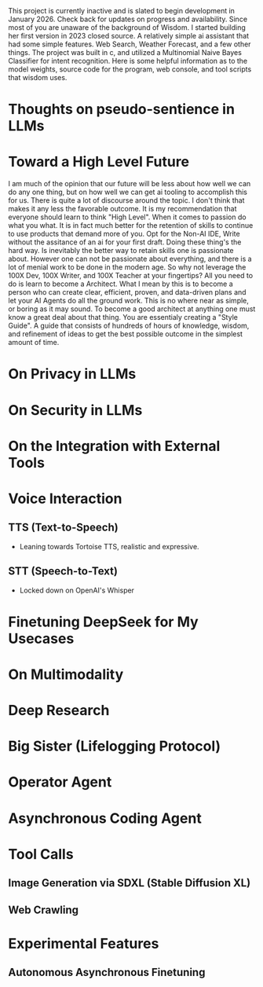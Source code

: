 <Notice type="pending">
This project is currently inactive and is slated to begin development in January 2026. Check back for updates on progress and availability.
</Notice>

<Collapse title="Background">
Since most of you are unaware of the background of Wisdom. I started building her first version in 2023 closed source. A relatively 
simple ai assistant that had some simple features. Web Search, Weather Forecast, and a few other things. The project was built in c, and 
utilized a Multinomial Naive Bayes Classifier for intent recognition. 
</Collapse>

<Collapse title="Information">
Here is some helpful information as to the model weights, source code for the program, web console, and tool scripts that wisdom uses.
</Collapse>

# Thoughts on pseudo-sentience in LLMs 

# Toward a High Level Future 
<Dropcap type="william-morris-gothic">I</Dropcap> am much of the opinion that our future will be less about how well we can do any one thing, but on how well we can 
get ai tooling to accomplish this for us. There is quite a lot of discourse around the topic. I don't think that makes it any less the favorable outcome. It is my 
recommendation that everyone should learn to think "High Level". When it comes to passion do what you what. It is in fact much better for the retention of skills to 
continue to use products that demand more of you. Opt for the Non-AI IDE, Write without the assitance of an ai for your first draft. Doing these thing's the hard way. 
Is inevitably the better way to retain skills one is passionate about. However one can not be passionate about everything, and there is a lot of menial work to be done 
in the modern age. So why not leverage the 100X Dev, 100X Writer, and 100X Teacher at your fingertips? All you need to do is learn to become a Architect. What I mean by this 
is to become a person who can create clear, efficient, proven, and data-driven plans and let your AI Agents do all the ground work. This is no where near as simple, or boring as 
it may sound. To become a good architect at anything one must know a great deal about that thing. You are essentialy creating a "Style Guide". A guide that consists of hundreds of hours
of knowledge, wisdom, and refinement of ideas to get the best possible outcome in the simplest amount of time. 

# On Privacy in LLMs 

# On Security in LLMs 

# On the Integration with External Tools

# Voice Interaction 

## TTS (Text-to-Speech)
- Leaning towards Tortoise TTS, realistic and expressive. 

## STT (Speech-to-Text)
- Locked down on OpenAI's Whisper

# Finetuning DeepSeek for My Usecases

# On Multimodality 

# Deep Research 

# Big Sister (Lifelogging Protocol)

# Operator Agent 

# Asynchronous Coding Agent 

# Tool Calls 

## Image Generation via SDXL (Stable Diffusion XL)

## Web Crawling 

# Experimental Features 

## Autonomous Asynchronous Finetuning
